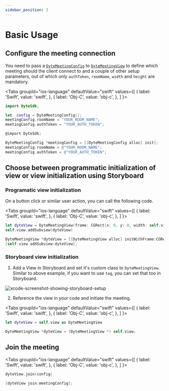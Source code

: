 ```yaml
---
sidebar_position: 3
---
```


# Basic Usage


## Configure the meeting connection

You need to pass a [`DyteMeetingConfig`](./reference/connection-config) to [`DyteMeetingView`](./reference/dyte-meeting-view) to define which meeting should the client connect to and a couple of other setup parameters, out of which only `authToken`, `roomName`, `width` and `height` are mandatory.

<Tabs
  groupId="ios-language"
  defaultValue="swift"
  values={[
    { label: 'Swift', value: 'swift', },
    { label: 'Obj-C', value: 'obj-c', },
  ]
}>
<TabItem value="swift">

```swift
import DyteSdk;

let  config = DyteMeetingConfig();
meetingConfig.roomName = "YOUR_ROOM_NAME";
meetingConfig.authToken = "YOUR_AUTH_TOKEN";
```

</TabItem>
<TabItem value="obj-c">

```objectivec
@import DyteSdk;

DyteMeetingConfig *meetingConfig = [[DyteMeetingConfig alloc] init];
meetingConfig.roomName = @"YOUR_ROOM_NAME";
meetingConfig.authToken = @"YOUR_AUTH_TOKEN";
```

</TabItem>
</Tabs>

## Choose between programmatic initialization of view or view initialization using Storyboard

### Programatic view initialization

On a button click or similar user action, you can call the following code.

<Tabs
  groupId="ios-language"
  defaultValue="swift"
  values={[
    { label: 'Swift', value: 'swift', },
    { label: 'Obj-C', value: 'obj-c', },
  ]
}>
<TabItem value="swift">

```swift
let dyteView = DyteMeetingView(frame: CGRect(x: 0, y: 0, width: self.view.bounds.size.width, height:self.view.bounds.size.height ))
self.view.addSubview(dyteView)
```

</TabItem>
<TabItem value="obj-c">

```objectivec
DyteMeetingView *dyteView = [[DyteMeetingView alloc] initWithFrame:CGRectMake(0.0, 0.0, meetingConfig.width, meetingConfig.height)];
[self.view addSubview:dyteView];
```

</TabItem>
</Tabs>

### Storyboard view initialization

1. Add a View in Storyboard and set it's custom class to `DyteMeetingView`. Similar to above example, if you want to use `tag`, you can set that too in Storyboard.

![xcode-screenshot-showing-storyboard-setup](/ios-setup.png)

2. Reference the view in your code and initiate the meeting.

<Tabs
  groupId="ios-language"
  defaultValue="swift"
  values={[
    { label: 'Swift', value: 'swift', },
    { label: 'Obj-C', value: 'obj-c', },
  ]
}>
<TabItem value="swift">

```swift
let dyteView = self.view as DyteMeetingView
```

</TabItem>
<TabItem value="obj-c">

```objectivec
DyteMeetingView *dyteView = (DyteMeetingView *) self.view;
```

</TabItem>
</Tabs>

## Join the meeting

<Tabs
  groupId="ios-language"
  defaultValue="swift"
  values={[
    { label: 'Swift', value: 'swift', },
    { label: 'Obj-C', value: 'obj-c', },
  ]
}>
<TabItem value="swift">

```swift
dyteView.join(config)
```

</TabItem>
<TabItem value="obj-c">

```objectivec
[dyteView join:meetingConfig];
```

</TabItem>
</Tabs>
